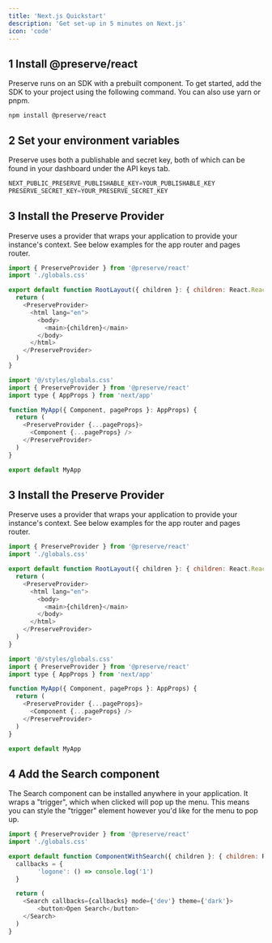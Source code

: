 ```yaml
---
title: 'Next.js Quickstart'
description: 'Get set-up in 5 minutes on Next.js'
icon: 'code'
---
```


## 1 Install @preserve/react

Preserve runs on an SDK with a prebuilt component. To get started, add the SDK to your project using the following command. You can also use yarn or pnpm.

```
npm install @preserve/react
```

## 2 Set your environment variables

Preserve uses both a publishable and secret key, both of which can be found in your dashboard under the API keys tab. 

```python .env
NEXT_PUBLIC_PRESERVE_PUBLISHABLE_KEY=YOUR_PUBLISHABLE_KEY
PRESERVE_SECRET_KEY=YOUR_PRESERVE_SECRET_KEY
```

## 3 Install the Preserve Provider

Preserve uses a provider that wraps your application to provide your instance's context. See below examples for the app router and pages router.

```javascript app/layout.tsx
import { PreserveProvider } from '@preserve/react'
import './globals.css'

export default function RootLayout({ children }: { children: React.ReactNode }) {
  return (
    <PreserveProvider>
      <html lang="en">
        <body>
          <main>{children}</main>
        </body>
      </html>
    </PreserveProvider>
  )
}
```

```javascript pages/_app.tsx
import '@/styles/globals.css'
import { PreserveProvider } from '@preserve/react'
import type { AppProps } from 'next/app'

function MyApp({ Component, pageProps }: AppProps) {
  return (
    <PreserveProvider {...pageProps}>
      <Component {...pageProps} />
    </PreserveProvider>
  )
}

export default MyApp
```

## 3 Install the Preserve Provider

Preserve uses a provider that wraps your application to provide your instance's context. See below examples for the app router and pages router.

```javascript app/layout.tsx
import { PreserveProvider } from '@preserve/react'
import './globals.css'

export default function RootLayout({ children }: { children: React.ReactNode }) {
  return (
    <PreserveProvider>
      <html lang="en">
        <body>
          <main>{children}</main>
        </body>
      </html>
    </PreserveProvider>
  )
}
```

```javascript pages/_app.tsx
import '@/styles/globals.css'
import { PreserveProvider } from '@preserve/react'
import type { AppProps } from 'next/app'

function MyApp({ Component, pageProps }: AppProps) {
  return (
    <PreserveProvider {...pageProps}>
      <Component {...pageProps} />
    </PreserveProvider>
  )
}

export default MyApp
```

## 4 Add the Search component

The Search component can be installed anywhere in your application. It wraps a "trigger", which when clicked will pop up the menu. This means you can style the "trigger" element however you'd like for the menu to pop up.

```javascript app/component-with-search.tsx
import { PreserveProvider } from '@preserve/react'
import './globals.css'

export default function ComponentWithSearch({ children }: { children: React.ReactNode }) {
  callbacks = {
        'logone': () => console.log('1')
  }

  return (
    <Search callbacks={callbacks} mode={'dev'} theme={'dark'}>
        <button>Open Search</button>
    </Search>
  )
}
```

